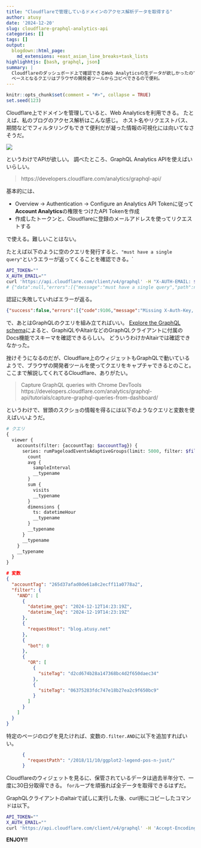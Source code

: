 ```yaml
---
title: "Cloudflareで管理しているドメインのアクセス解析データを取得する"
author: atusy
date: '2024-12-20'
slug: cloudflare-graphql-analytics-api
categories: []
tags: []
output:
  blogdown::html_page:
    md_extensions: +east_asian_line_breaks+task_lists
highlighhtjs: [bash, graphql, json]
summary: |
  Cloudflareのダッシュボード上で確認できるWeb Analyticsの生データが欲しかったので、方法を調べてみた。
  ベースとなるクエリはブラウザの開発者ツールからコピペできるので便利。
---
```


```r
knitr::opts_chunk$set(comment = "#>", collapse = TRUE)
set.seed(123)
```

Cloudflare上でドメインを管理していると、Web Analyticsを利用できる。
たとえば、私のブログのアクセス解析はこんな感じ。
ホスト名やリクエストパス、期間などでフィルタリングもできて便利だが凝った情報の可視化には向いてなさそうだ。

![](images/cloudflare-web-analysis.png)

というわけでAPIが欲しい。
調べたところ、GraphQL Analytics APIを使えばいいらしい。

> https://developers.cloudflare.com/analytics/graphql-api/

基本的には、

- Overview -> Authentication -> Configure an Analytics API Tokenに従って**Account Analytics**の権限をつけたAPI Tokenを作成
- 作成したトークンと、Cloudflareに登録のメールアドレスを使ってリクエストする

で使える。難しいことはない。

たとえば以下のように空のクエリを発行すると、``"must have a single query"``というエラーが返ってくることを確認できる。`

``` bash
API_TOKEN=""
X_AUTH_EMAIL=""
curl 'https://api.cloudflare.com/client/v4/graphql' -H "X-AUTH-EMAIL: $X_AUTH_EMAIL" -H "Authorization: Bearer $API_TOKEN" --data-binary '{"query":"","variables":{}}'
# {"data":null,"errors":[{"message":"must have a single query","path":null,"extensions":{"timestamp":"2024-12-19T14:43:11.174898552Z"}}]}
```

認証に失敗していればエラーが返る。

```json
{"success":false,"errors":[{"code":9106,"message":"Missing X-Auth-Key, X-Auth-Email or Authorization headers"}]}
```

で、あとはGraphQLのクエリを組み立てればいい。
[Explore the GraphQL schema](https://developers.cloudflare.com/analytics/graphql-api/getting-started/explore-graphql-schema/)によると、GraphiQLやAltairなどのGraphQLクライアントに付属のDocs機能でスキーマを確認できるらしい。
どういうわけかAltairでは確認できなかった。

挫けそうになるのだが、Cloudflare上のウィジェットもGraphQLで動いているようで、ブラウザの開発者ツールを使ってクエリをキャプチャできるとのこと。
ここまで解説してくれてるCloudflare、ありがたい。

> Capture GraphQL queries with Chrome DevTools
> https://developers.cloudflare.com/analytics/graphql-api/tutorials/capture-graphql-queries-from-dashboard/

というわけで、冒頭のスクショの情報を得るには以下のようなクエリと変数を使えばいいようだ。

``` graphql
# クエリ
{
  viewer {
    accounts(filter: {accountTag: $accountTag}) {
      series: rumPageloadEventsAdaptiveGroups(limit: 5000, filter: $filter) {
        count
        avg {
          sampleInterval
          __typename
        }
        sum {
          visits
          __typename
        }
        dimensions {
          ts: datetimeHour
          __typename
        }
        __typename
      }
      __typename
    }
    __typename
  }
}
```

``` json
# 変数
{
  "accountTag": "265d37afad0de61a8c2ecff11a0778a2",
  "filter": {
    "AND": [
      {
        "datetime_geq": "2024-12-12T14:23:19Z",
        "datetime_leq": "2024-12-19T14:23:19Z"
      },
      {
        "requestHost": "blog.atusy.net"
      },
      {
        "bot": 0
      },
      {
        "OR": [
          {
            "siteTag": "d2cd674b28a147368bc4d2f650daec34"
          },
          {
            "siteTag": "06375283fdc747e18b27ea2c9f650bc9"
          }
        ]
      }
    ]
  }
}
```

特定のページのログを見たければ、変数の`.filter.AND`に以下を追加すればいい。

``` json
      {
        "requestPath": "/2018/11/10/ggplot2-legend-pos-n-just/"
      }
```

Cloudflareのウィジェットを見るに、保管されているデータは過去半年分で、一度に30日分取得できる。
`for`ループを頑張れば全データを取得できるはずだ。

GraphQLクライアントのaltairで試しに実行した後、curl用にコピーしたコマンドは以下。

``` bash
API_TOKEN=""
X_AUTH_EMAIL=""
curl 'https://api.cloudflare.com/client/v4/graphql' -H 'Accept-Encoding: gzip, deflate, br' -H 'Content-Type: application/json' -H 'Accept: application/json' -H 'Connection: keep-alive' -H 'Origin: altair://-' -H "X-AUTH-EMAIL: $X_AUTH_EMAIL" -H "Authorization: Bearer $API_TOKEN" --data-binary '{"query":"{\n  viewer {\n    accounts(filter: {accountTag: $accountTag}) {\n      series: rumPageloadEventsAdaptiveGroups(limit: 5000, filter: $filter) {\n        count\n        avg {\n          sampleInterval\n          __typename\n        }\n        sum {\n          visits\n          __typename\n        }\n        dimensions {\n          ts: datetimeHour\n          __typename\n        }\n        __typename\n      }\n      __typename\n    }\n    __typename\n  }\n}","variables":{"accountTag":"265d37afad0de61a8c2ecff11a0778a2","filter":{"AND":[{"datetime_geq":"2024-12-12T14:23:19Z","datetime_leq":"2024-12-19T14:23:19Z"},{"requestHost":"blog.atusy.net"},{"bot":0},{"OR":[{"siteTag":"d2cd674b28a147368bc4d2f650daec34"},{"siteTag":"06375283fdc747e18b27ea2c9f650bc9"}]}]}}}' --compressed
```

**ENJOY!!**
